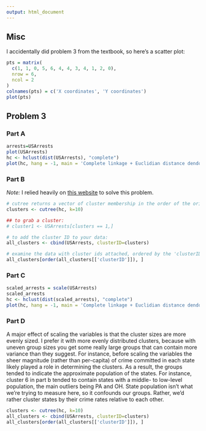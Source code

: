 ```yaml
---
output: html_document
---
```


## Misc

I accidentally did problem 3 from the textbook, so here's a scatter plot:

```r
pts = matrix(
  c(1, 1, 0, 5, 6, 4, 4, 3, 4, 1, 2, 0),
  nrow = 6,
  ncol = 2
)
colnames(pts) = c('X coordinates', 'Y coordinates')
plot(pts)
```

## Problem 3

### Part A

```r
arrests=USArrests
plot(USArrests)
hc <- hclust(dist(USArrests), "complete")
plot(hc, hang = -1, main = 'Complete linkage + Euclidian distance dendogram')
```

### Part B

*Note:* I relied heavily on [this website](https://www.biostars.org/p/86563/) to solve this problem.

```r
# cutree returns a vector of cluster membership in the order of the original data rows examine it
clusters <- cutree(hc, k=10)

## to grab a cluster:
# cluster1 <- USArrests[clusters == 1,]

# to add the cluster ID to your data:
all_clusters <- cbind(USArrests, clusterID=clusters)

# examine the data with cluster ids attached, ordered by the 'clusterID' column
all_clusters[order(all_clusters[['clusterID']]), ]
```

### Part C

```r
scaled_arrests = scale(USArrests)
scaled_arrests
hc <- hclust(dist(scaled_arrests), "complete")
plot(hc, hang = -1, main = 'Complete linkage + Euclidian distance dendogram, scaled')
```

### Part D

A major effect of scaling the variables is that the cluster sizes are more evenly sized. I prefer it with more evenly distributed clusters, because with uneven group sizes you get some really large groups that can contain more variance than they suggest. For instance, before scaling the variables the sheer magnitude (rather than per-capita) of crime committed in each state likely played a role in determining the clusters. As a result, the groups tended to indicate the approximate population of the states. For instance, cluster 6 in part b tended to contain states with a middle- to low-level population, the main outliers being PA and OH. State population isn't what we're trying to measure here, so it confounds our groups. Rather, we'd rather cluster states by their crime rates relative to each other.

```r
clusters <- cutree(hc, k=10)
all_clusters <- cbind(USArrests, clusterID=clusters)
all_clusters[order(all_clusters[['clusterID']]), ]
```